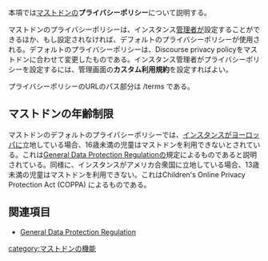 本項では[[Mastodon|マストドン]]の'''プライバシーポリシー'''について説明する。

マストドンのプライバシーポリシーは、インスタンス[[管理者]]が設定することができるほか、もし設定されなければ、デフォルトのプライバシーポリシーが使用される。デフォルトのプライバシーポリシーは、Discourse privacy policyをマストドンに合わせて変更したものである。インスタンス管理者がプライバシーポリシーを設定するには、管理画面の'''カスタム利用規約'''を設定すればよい。

プライバシーポリシーのURLのパス部分は /terms である。

==マストドンの年齢制限==
マストドンのデフォルトのプライバシーポリシーでは、[[インスタンス]]がヨーロッパに立地している場合、16歳未満の児童はマストドンを利用できないとされている。これは[[General Data Protection Regulation]]の規定によるものであると説明されている。同様に、インスタンスがアメリカ合衆国に立地している場合、13歳未満の児童はマストドンを利用できない。これはChildren's Online Privacy Protection Act (COPPA) によるものである。

==関連項目==
* [[General Data Protection Regulation]]

{{DEFAULTSORT:ふらいはしいほりしい}}
[[category:マストドンの機能]]